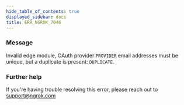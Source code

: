 ```yaml
---
hide_table_of_contents: true
displayed_sidebar: docs
title: ERR_NGROK_7046
---
```


### Message

Invalid edge module, OAuth provider `PROVIDER` email addresses must be unique, but a duplicate is present: `DUPLICATE`.

<ErrorDetails />

### Further help

If you're having trouble resolving this error, please reach out to [support@ngrok.com](mailto:support@ngrok.com?subject=Help%20with%20ERR_NGROK_7046)
